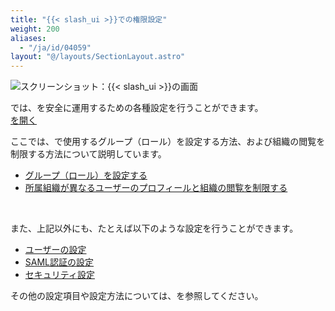 ```yaml
---
title: "{{< slash_ui >}}での権限設定"
weight: 200
aliases:
  - "/ja/id/04059"
layout: "@/layouts/SectionLayout.astro"
---
```




<Img src="/k/kintone/img-ja/common_img01.png" alt="スクリーンショット：{{&lt; slash_ui &gt;}}の画面" />

<SlashUi />では、<Kintone />を安全に運用するための各種設定を行うことができます。  
[<SlashUi />を開く](/k/ja/id/04047.html)  

ここでは、<Kintone />で使用するグループ（ロール）を設定する方法、および組織の閲覧を制限する方法について説明しています。

* [グループ（ロール）を設定する](/k/ja/id/04061.html)
* [所属組織が異なるユーザーのプロフィールと組織の閲覧を制限する](/k/ja/id/04060.html)

<br />

また、上記以外にも、たとえば以下のような設定を行うことができます。

* [ユーザーの設定](/general/ja/id/020217.html)
* [SAML認証の設定](/general/ja/id/02034.html)
* [セキュリティ設定](/general/ja/id/02038.html)

その他の設定項目や設定方法については、<SlashHelp />を参照してください。  
[<SlashUi />](/general/ja/id/0202.html)

